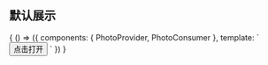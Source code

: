 
<Meta title="vue3-photo-preview" />

## 默认展示
<Canvas>
  <Story name="默认展示">
    {
      () => ({
        components: { PhotoProvider, PhotoConsumer },
        template: `
          <photo-provider>
            <PhotoConsumer src="${pic1}">
              <button>点击打开</button>
            </PhotoConsumer>
          </photo-provider>
        `
      })
    }
  </Story>
</Canvas>
